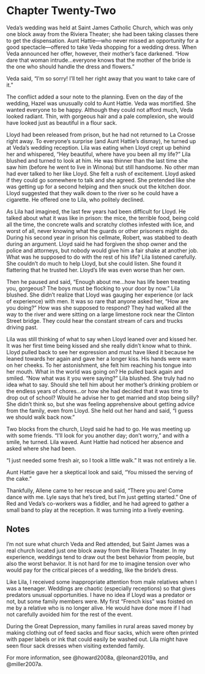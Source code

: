 # Chapter Twenty-Two

Veda's wedding was held at Saint James Catholic Church, which was only one block away from the Riviera Theater; she had been taking classes there to get the dispensation. Aunt Hattie---who never missed an opportunity for a good spectacle---offered to take Veda shopping for a wedding dress. When Veda announced her offer, however, their mother's face darkened. "How dare that woman intrude&hellip;everyone knows that the mother of the bride is the one who should handle the dress and flowers." 

Veda said, "I'm so sorry! I'll tell her right away that you want to take care of it." 

The conflict added a sour note to the planning. Even on the day of the wedding, Hazel was unusually cold to Aunt Hattie. Veda was mortified. She wanted everyone to be happy. Although they could not afford much, Veda looked radiant. Thin, with gorgeous hair and a pale complexion, she would have looked just as beautiful in a flour sack. 

Lloyd had been released from prison, but he had not returned to La Crosse right away. To everyone's surprise (and Aunt Hattie's dismay), he turned up at Veda's wedding reception. Lila was eating when Lloyd crept up behind her and whispered, "Hey beautiful, where have you been all my life?" Lila blushed and turned to look at him. He was thinner than the last time she saw him (before he went to live in Winona) but still handsome. No other man had ever talked to her like Lloyd. She felt a rush of excitement. Lloyd asked if they could go somewhere to talk and she agreed. She pretended like she was getting up for a second helping and then snuck out the kitchen door. Lloyd suggested that they walk down to the river so he could have a cigarette. He offered one to Lila, who politely declined. 

As Lila had imagined, the last few years had been difficult for Lloyd. He talked about what it was like in prison: the mice, the terrible food, being cold all the time, the concrete walls and scratchy clothes infested with lice, and worst of all, never knowing what the guards or other prisoners might do. During his second year in prison his cellmate, Robert, was stabbed to death during an argument. Lloyd said he had forgiven the shop owner and the police and attorneys, but nobody would give him a fair shake at another job. What was he supposed to do with the rest of his life? Lila listened carefully. She couldn't do much to help Lloyd, but she could listen. She found it flattering that he trusted her. Lloyd's life was even worse than her own. 

Then he paused and said, "Enough about me&hellip;how has life been treating you, gorgeous? The boys must be flocking to your door by now." Lila blushed. She didn't realize that Lloyd was gauging her experience (or lack of experience) with men. It was so rare that anyone asked her, "How are you doing?" How was she supposed to respond? They had walked all the way to the river and were sitting on a large limestone rock near the Clinton Street bridge. They could hear the constant stream of cars and trucks driving past.  

Lila was still thinking of what to say when Lloyd leaned over and kissed her. It was her first time being kissed and she really didn't know what to think. Lloyd pulled back to see her expression and must have liked it because he leaned towards her again and gave her a longer kiss. His hands were warm on her cheeks. To her astonishment, she felt him reaching his tongue into her mouth. What in the world was going on? He pulled back again and smiled. "Now what was it you were saying?" Lila blushed. She truly had no idea what to say. Should she tell him about her mother's drinking problem or the endless years of chores&hellip;or how she had decided that it was time to drop out of school? Would he advise her to get married and stop being silly? She didn't think so, but she was feeling apprehensive about getting advice from the family, even from Lloyd. She held out her hand and said, "I guess we should walk back now."  

Two blocks from the church, Lloyd said he had to go. He was meeting up with some friends. "I'll look for you another day; don't worry," and with a smile, he turned. Lila waved. Aunt Hattie had noticed her absence and asked where she had been. 

"I just needed some fresh air, so I took a little walk." It was not entirely a lie. 

Aunt Hattie gave her a skeptical look and said, "You missed the serving of the cake." 

Thankfully, Allene came to her rescue and said, "There you are! Come dance with me. Lyle says that he's tired, but I'm just getting started." One of Red and Veda's co-workers was a fiddler, and he had agreed to gather a small band to play at the reception. It was turning into a lively evening.  

## Notes

I'm not sure what church Veda and Red attended, but Saint James was a real church located just one block away from the Riviera Theater. In my experience, weddings tend to draw out the best behavior from people, but also the worst behavior. It is not hard for me to imagine tension over who would pay for the critical pieces of a wedding, like the bride's dress. 

Like Lila, I received some inappropriate attention from male relatives when I was a teenager. Weddings are chaotic (especially receptions) so that gives predators unusual opportunities. I have no idea if Lloyd was a predator or not, but some family members were. My first "French kiss" was foisted on me by a relative who is no longer alive. He would have done more if I had not carefully avoided him for the rest of the event.  

During the Great Depression, many families in rural areas saved money by making clothing out of feed sacks and flour sacks, which were often printed with paper labels or ink that could easily be washed out. Lila might have seen flour sack dresses when visiting extended family.  

For more information, see @howard2008a, @leonard2019a, and @miller2007a.  
